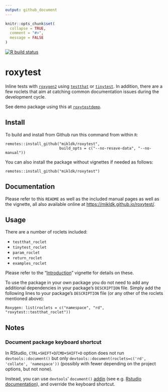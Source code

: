 ```yaml
---
output: github_document
---
```


<!-- README.md is generated from README.Rmd. Please edit only README.Rmd! -->

```r
knitr::opts_chunk$set(
  collapse = TRUE,
  comment = "#>",
  message = FALSE
)
```

<!-- badges: start -->
[![R build status](https://github.com/mikldk/roxytest/workflows/R-CMD-check/badge.svg)](https://github.com/mikldk/roxytest/actions)
<!-- badges: end -->
  
# roxytest

Inline tests with [`roxygen2`](https://cran.r-project.org/package=roxygen2) using [`testthat`](https://cran.r-project.org/package=testthat) or [`tinytest`](https://cran.r-project.org/package=tinytest). 
In addition, there are a few roclets that aim at catching common documentation issues 
during the development cycle. 


See demo package using this at
[`roxytestdemo`](https://github.com/mikldk/roxytestdemo).


## Install

To build and install from Github run this command from within `R`:

```
remotes::install_github("mikldk/roxytest", 
                        build_opts = c("--no-resave-data", "--no-manual"))
```

You can also install the package without vignettes if needed as follows:

```
remotes::install_github("mikldk/roxytest")
```

## Documentation

Please refer to this `README` as well as the included manual pages as well as the vignette, 
all also available online at <https://mikldk.github.io/roxytest/>.

## Usage

There are a number of roclets included:

* `testthat_roclet`
* `tinytest_roclet`
* `param_roclet`
* `return_roclet`
* `examples_roclet`

Please refer to the "[Introduction](https://mikldk.github.io/roxytest/articles/introduction.html)" vignette for details on these.

To use the package in your own package you do not need to add any additional
dependencies in your package's `DESCRIPTION` file.
Simply add the following lines to your package's `DESCRIPTION` file (or any other of the roclets mentioned above):

```
Roxygen: list(roclets = c("namespace", "rd", "roxytest::testthat_roclet"))
```


## Notes

### Document package keyboard shortcut

In RStudio, `CTRL+SHIFT+D`/`CMD+SHIFT+D` option does not run `devtools::document()` but only `devtools::document(roclets=c('rd', 'collate', 'namespace'))` (possibly with fewer depending on the project options, but not none).

Instead, you can use `devtools`' `document()` [addin](https://github.com/r-lib/devtools/pull/2188) (see e.g. [Rstudio documentation](https://rstudio.github.io/rstudioaddins/)), and override the keyboard shortcut.

